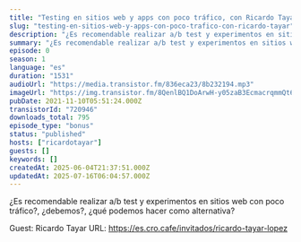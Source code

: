 ```yaml
---
title: "Testing en sitios web y apps con poco tráfico, con Ricardo Tayar"
slug: "testing-en-sitios-web-y-apps-con-poco-trafico-con-ricardo-tayar"
description: "¿Es recomendable realizar a/b test y experimentos en sitios web con poco tráfico?, ¿debemos?, ¿qué podemos hacer como alternativa?\n\nGuest: Ricardo Tayar\nURL: https://es.cro.cafe/invitados/ricardo-tayar-lopez"
summary: "¿Es recomendable realizar a/b test y experimentos en sitios web con poco tráfico?, ¿debemos?, ¿qué podemos hacer como alternativa?"
episode: 0
season: 1
language: "es"
duration: "1531"
audioUrl: "https://media.transistor.fm/836eca23/8b232194.mp3"
imageUrl: "https://img.transistor.fm/8QenlBQ1DoArwH-y05zaB3EcmacrqmmQt6zf5FKhFr4/rs:fill:3000:3000:1/q:60/aHR0cHM6Ly9pbWct/dXBsb2FkLXByb2R1/Y3Rpb24udHJhbnNp/c3Rvci5mbS84Yzlk/YmUzNTYxYjZiZDY2/N2FiMWZiMzg3ZDg1/MmZmYy5qcGc.webp"
pubDate: 2021-11-10T05:51:24.000Z
transistorId: "720946"
downloads_total: 795
episode_type: "bonus"
status: "published"
hosts: ["ricardotayar"]
guests: []
keywords: []
createdAt: 2025-06-04T21:37:51.000Z
updatedAt: 2025-07-16T06:04:57.000Z
---
```


¿Es recomendable realizar a/b test y experimentos en sitios web con poco tráfico?, ¿debemos?, ¿qué podemos hacer como alternativa?

Guest: Ricardo Tayar
URL: https://es.cro.cafe/invitados/ricardo-tayar-lopez
